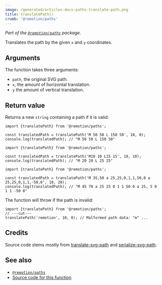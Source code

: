 ```yaml
---
image: /generated/articles-docs-paths-translate-path.png
title: translatePath()
crumb: '@remotion/paths'
---
```


_Part of the [`@remotion/paths`](/docs/paths) package._

Translates the path by the given `x` and `y` coordinates.

## Arguments

The function takes three arguments:

- `path`, the original SVG path.
- `x`, the amount of horizontal translation.
- `y` the amount of vertical translation.

## Return value

Returns a new `string` containing a path if it is valid:

```tsx twoslash title='translate-x.ts'
import {translatePath} from '@remotion/paths';

const translatedPath = translatePath('M 50 50 L 150 50', 10, 0);
console.log(translatedPath); // "M 50 50 L 150 50"
```

```tsx twoslash title='translate-y.ts'
import {translatePath} from '@remotion/paths';

const translatedPath = translatePath('M10 10 L15 15', 10, 10);
console.log(translatedPath); // "M 20 20 L 25 25"
```

```tsx twoslash title='translate-x-and-y.ts'
import {translatePath} from '@remotion/paths';

const translatedPath = translatePath('M 35,50 a 25,25,0,1,1,50,0 a 25,25,0,1,1,-50,0', 10, 20);
console.log(translatedPath); // "M 45 70 a 25 25 0 1 1 50 0 a 25, 5 0 1 1 -50 0"
```

The function will throw if the path is invalid:

```tsx twoslash
import {translatePath} from '@remotion/paths';
// ---cut---
translatePath('remotion', 10, 0); // Malformed path data: "m" ...
```

## Credits

Source code stems mostly from [translate-svg-path](https://github.com/michaelrhodes/translate-svg-path) and [serialize-svg-path](https://github.com/jkroso/serialize-svg-path).

## See also

- [`@remotion/paths`](/docs/paths)
- [Source code for this function](https://github.com/remotion-dev/remotion/blob/main/packages/paths/src/translate-path.ts)
